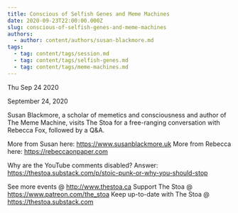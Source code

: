```yaml
---
title: Conscious of Selfish Genes and Meme Machines
date: 2020-09-23T22:00:00.000Z
slug: conscious-of-selfish-genes-and-meme-machines
authors:
  - author: content/authors/susan-blackmore.md
tags:
  - tag: content/tags/session.md
  - tag: content/tags/selfish-genes.md
  - tag: content/tags/meme-machines.md
---
```






Thu Sep 24 2020

September 24, 2020

Susan Blackmore, a scholar of memetics and consciousness and author of The Meme Machine, visits The Stoa for a free-ranging conversation with Rebecca Fox, followed by a Q&A.

More from Susan here: https://www.susanblackmore.uk
More from Rebecca here: https://rebeccaonpaper.com

Why are the YouTube comments disabled? Answer: https://thestoa.substack.com/p/stoic-punk-or-why-you-should-stop

See more events @ http://www.thestoa.ca
Support The Stoa @ https://www.patreon.com/the_stoa
Keep up-to-date with The Stoa @ https://thestoa.substack.com



